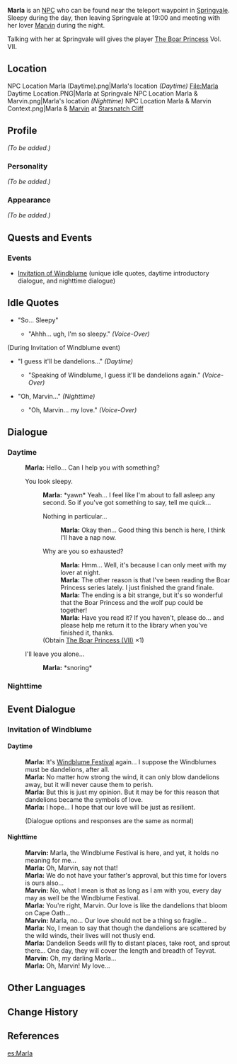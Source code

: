 {{Meta
<!-- REMOVE THIS TEMPLATE AFTER ADDING MISSING INFO -->
|missing_NPC_profile  = yes
}}
{{Character Infobox
|type             = NPC
|image            = NPC Marla.png
|region           = Mondstadt
|dialoguereward   = {{Card|The Boar Princess|Vol. VII|type = Book|rarity=4}}
|voiceEN          = [[imdb:nm7116087|Christie Cate]]<ref>Image: [[:File:Email Christie Cate NPC Confirmation.png|EN VA Self Announcement]]</ref>
}}
'''Marla''' is an [[NPC]] who can be found near the teleport waypoint in [[Springvale]]. Sleepy during the day, then leaving Springvale at 19:00 and meeting with her lover [[Marvin]] during the night.

Talking with her at Springvale will gives the player [[The Boar Princess]] Vol. VII.

==Location==
<gallery hideaddbutton="true" captionalign="center">
NPC Location Marla (Daytime).png|Marla's location ''(Daytime)''
File:Marla Daytime Location.PNG|Marla at Springvale
NPC Location Marla & Marvin.png|Marla's location ''(Nighttime)''
NPC Location Marla & Marvin Context.png|Marla & [[Marvin]] at [[Starsnatch Cliff]]
</gallery>

==Profile==
<!-- detailed story/lore information goes here -->
''(To be added.)''

===Personality===
''(To be added.)''

===Appearance===
''(To be added.)''

==Quests and Events==
===Events===
* [[Invitation of Windblume]] (unique idle quotes, daytime introductory dialogue, and nighttime dialogue)

==Idle Quotes==
* "So... Sleepy"
**{{A|VO Marla 01.ogg}} "Ahhh... ugh, I'm so sleepy." ''(Voice-Over)''

(During Invitation of Windblume event)
* "I guess it'll be dandelions..." ''(Daytime)''
** {{A|VO Marla 01 (Invitation of Windblume).ogg}} "Speaking of Windblume, I guess it'll be dandelions again." ''(Voice-Over)''
* "Oh, Marvin..." ''(Nighttime)''
** {{A|VO Marla 02 (Invitation of Windblume).ogg}} "Oh, Marvin... my love." ''(Voice-Over)''

==Dialogue==
===Daytime===
{{Dialogue start}}
:'''Marla:''' Hello... Can I help you with something?
:{{DIcon}} You look sleepy.
::'''Marla:''' *yawn* Yeah... I feel like I'm about to fall asleep any second. So if you've got something to say, tell me quick...
::{{DIcon}} Nothing in particular...
:::'''Marla:''' Okay then... Good thing this bench is here, I think I'll have a nap now.
::{{DIcon|Reward}} Why are you so exhausted?
:::'''Marla:''' Hmm... Well, it's because I can only meet with my lover at night.
:::'''Marla:''' The other reason is that I've been reading the Boar Princess series lately. I just finished the grand finale.
:::'''Marla:''' The ending is a bit strange, but it's so wonderful that the Boar Princess and the wolf pup could be together!
:::'''Marla:''' Have you read it? If you haven't, please do... and please help me return it to the library when you've finished it, thanks.
::;(Obtain [[The Boar Princess (VII)]] ×1)
:{{DIcon}} I'll leave you alone...
::'''Marla:''' *snoring*
{{Dialogue end}}

===Nighttime===
{{Transclude|Marvin|Nighttime}}

==Event Dialogue==
===Invitation of Windblume===
====Daytime====
{{Dialogue start}}
:'''Marla:''' It's [[Windblume Festival]] again... I suppose the Windblumes must be dandelions, after all.
:'''Marla:''' No matter how strong the wind, it can only blow dandelions away, but it will never cause them to perish.
:'''Marla:''' But this is just my opinion. But it may be for this reason that dandelions became the symbols of love.
:'''Marla:''' I hope... I hope that our love will be just as resilient.
:;(Dialogue options and responses are the same as normal)
{{Dialogue end}}

====Nighttime====
<section begin="IoW" />{{Dialogue start}}
:'''Marvin:''' Marla, the Windblume Festival is here, and yet, it holds no meaning for me...
:'''Marla:''' Oh, Marvin, say not that!
:'''Marla:''' We do not have your father's approval, but this time for lovers is ours also...
:'''Marvin:''' No, what I mean is that as long as I am with you, every day may as well be the Windblume Festival.
:'''Marla:''' You're right, Marvin. Our love is like the dandelions that bloom on Cape Oath...
:'''Marvin:''' Marla, no... Our love should not be a thing so fragile...
:'''Marla:''' No, I mean to say that though the dandelions are scattered by the wild winds, their lives will not thusly end.
:'''Marla:''' Dandelion Seeds will fly to distant places, take root, and sprout there... One day, they will cover the length and breadth of Teyvat.
:'''Marvin:''' Oh, my darling Marla...
:'''Marla:''' Oh, Marvin! My love...
{{Dialogue end}}<section end="IoW" />

==Other Languages==
{{Other Languages
|default_hidden = 1
|en      = Marla
|zhs     = 玛拉
|zhs_rm  = Mǎlā
|zht     = 瑪拉
|zht_rm  = Mǎlā
|ja      = マーラ
|ja_rm   = Maara
|ko      = 말라
|ko_rm   = Malla
|es      = Marla
|fr      = Marla
|ru      = Марла
|th      = Marla
|vi      = Marla
|de      = Marla
|id      = Marla
|pt      = Marla
}}

==Change History==
{{Change History|1.0}}

==References==
{{Reflist}}

[[es:Marla]]